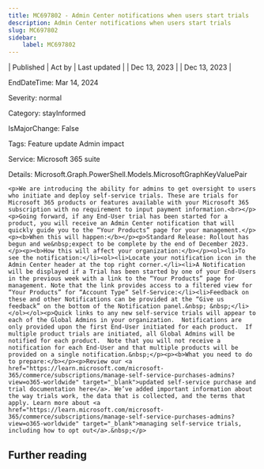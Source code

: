 ```yaml
---
title: MC697802 - Admin Center notifications when users start trials
description: Admin Center notifications when users start trials
slug: MC697802
sidebar:
    label: MC697802
---
```



| Published | Act by | Last updated |
| Dec 13, 2023 |  | Dec 13, 2023 |

EndDateTime: Mar 14, 2024

Severity: normal

Category: stayInformed

IsMajorChange: False

Tags: Feature update Admin impact

Service: Microsoft 365 suite

Details: Microsoft.Graph.PowerShell.Models.MicrosoftGraphKeyValuePair

```
<p>We are introducing the ability for admins to get oversight to users who initiate and deploy self-service trials. These are trials for Microsoft 365 products or features available with your Microsoft 365 subscription with no requirement to input payment information.<br></p><p>Going forward, if any End-User trial has been started for a product, you will receive an Admin Center notification that will quickly guide you to the “Your Products” page for your management.</p><p><b>When this will happen:</b></p><p>Standard Release: Rollout has begun and we&nbsp;expect to be complete by the end of December 2023.</p><p><b>How this will affect your organization:</b></p><ol><li>To see the notification:</li><ol><li>Locate your notification icon in the Admin Center header at the top right corner.</li><li>A Notification will be displayed if a Trial has been started by one of your End-Users in the previous week with a link to the “Your Products” page for management. Note that the link provides access to a filtered view for “Your Products” for “Account Type” Self-Service:</li><li>Feedback on these and other Notifications can be provided at the “Give us feedback” on the bottom of the Notification panel.&nbsp; &nbsp;</li></ol></ol><p>Quick links to any new self-service trials will appear to each of the Global Admins in your organization.  Notifications are only provided upon the first End-User initiated for each product.  If multiple product trials are initiated, all Global Admins will be notified for each product.  Note that you will not receive a notification for each End-User and that multiple products will be provided on a single notification.&nbsp;</p><p><b>What you need to do to prepare:</b></p><p>Review our <a href="https://learn.microsoft.com/microsoft-365/commerce/subscriptions/manage-self-service-purchases-admins?view=o365-worldwide" target="_blank">updated self-service purchase and trial documentation here</a>. We’ve added important information about the way trials work, the data that is collected, and the terms that apply. Learn more about <a href="https://learn.microsoft.com/microsoft-365/commerce/subscriptions/manage-self-service-purchases-admins?view=o365-worldwide" target="_blank">managing self-service trials, including how to opt out</a>.&nbsp;</p>
```

## Further reading
